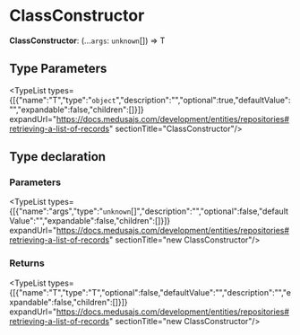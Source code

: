 
# ClassConstructor

 **ClassConstructor**: (...`args`: `unknown`[]) => T

## Type Parameters

<TypeList types={[{"name":"T","type":"`object`","description":"","optional":true,"defaultValue":"","expandable":false,"children":[]}]} expandUrl="https://docs.medusajs.com/development/entities/repositories#retrieving-a-list-of-records" sectionTitle="ClassConstructor"/>

## Type declaration

### Parameters

<TypeList types={[{"name":"args","type":"`unknown`[]","description":"","optional":false,"defaultValue":"","expandable":false,"children":[]}]} expandUrl="https://docs.medusajs.com/development/entities/repositories#retrieving-a-list-of-records" sectionTitle="new ClassConstructor"/>

### Returns

<TypeList types={[{"name":"T","type":"T","optional":false,"defaultValue":"","description":"","expandable":false,"children":[]}]} expandUrl="https://docs.medusajs.com/development/entities/repositories#retrieving-a-list-of-records" sectionTitle="new ClassConstructor"/>
